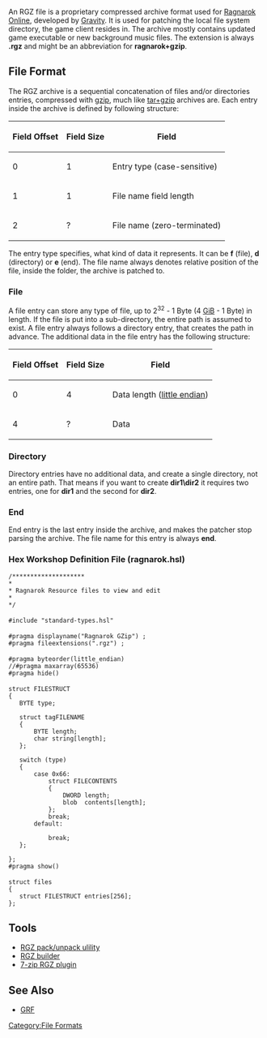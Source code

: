 An RGZ file is a proprietary compressed archive format used for [[Ragnarok Online]], developed by [http://en.wikipedia.org/wiki/Gravity_(company) Gravity]. It is used for patching the local file system directory, the game client resides in. The archive mostly contains updated game executable or new background music files. The extension is always '''.rgz''' and might be an abbreviation for '''ragnarok+gzip'''.

==File Format==
The RGZ archive is a sequential concatenation of files and/or directories entries, compressed with [http://en.wikipedia.org/wiki/Gzip gzip], much like [http://en.wikipedia.org/wiki/Tar_(file_format) tar+gzip] archives are. Each entry inside the archive is defined by following structure:

{| class="wikitable" border="1"
|-
!Field Offset
!Field Size
!Field
|-
|0
|1
|Entry type (case-sensitive)
|-
|1
|1
|File name field length
|-
|2
|?
|File name (zero-terminated)
|}

The entry type specifies, what kind of data it represents. It can be '''f''' (file), '''d''' (directory) or '''e''' (end). The file name always denotes relative position of the file, inside the folder, the archive is patched to.

===File===
A file entry can store any type of file, up to 2<sup>32</sup> - 1 Byte (4 [http://en.wikipedia.org/wiki/Gibibyte GiB] - 1 Byte) in length. If the file is put into a sub-directory, the entire path is assumed to exist. A file entry always follows a directory entry, that creates the path in advance. The additional data in the file entry has the following structure:

{| class="wikitable" border="1"
|-
!Field Offset
!Field Size
!Field
|-
|0
|4
|Data length ([http://en.wikipedia.org/wiki/Little_endian little endian])
|-
|4
|?
|Data
|}

===Directory===
Directory entries have no additional data, and create a single directory, not an entire path. That means if you want to create '''dir1\dir2''' it requires two entries, one for '''dir1''' and the second for '''dir2'''.

===End===
End entry is the last entry inside the archive, and makes the patcher stop parsing the archive. The file name for this entry is always '''end'''.

===Hex Workshop Definition File (ragnarok.hsl)===
 /********************
 * 
 * Ragnarok Resource files to view and edit
 *
 */
 
 #include "standard-types.hsl"
 
 #pragma displayname("Ragnarok GZip") ;
 #pragma fileextensions(".rgz") ;
 
 #pragma byteorder(little_endian) 
 //#pragma maxarray(65536)
 #pragma hide()
 
 struct FILESTRUCT
 {
 	BYTE type;
 	
 	struct tagFILENAME
 	{
 		BYTE length;
 		char string[length];
 	};
 	
 	switch (type)
 	{
 		case 0x66:
 			struct FILECONTENTS
 			{
 				DWORD length;
 				blob  contents[length];
 			};
 			break;
 		default:
 		
 			break;
 	};
 	
 };
 #pragma show()
 
 struct files
 {
 	struct FILESTRUCT entries[256];
 };


==Tools==
* [http://eamirror.skamfroj.net/xdl/download.php?id=32 RGZ pack/unpack ulility]
* [http://sourceforge.net/projects/clientpatcher/files/ RGZ builder]
* [http://vanaheim.the-aria.com/rgz/ 7-zip RGZ plugin]

==See Also==
* [[GRF]]

[[Category:File Formats]]
